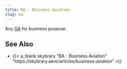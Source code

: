 ```yaml
---
title: BA - Business Aviation
slug: ba
---
```


Any [GA](ga.qmd) for business purpose.

## See Also

* {{< a_blank skybrary "BA - Business Aviation" "https://skybrary.aero/articles/business-aviation" >}}

